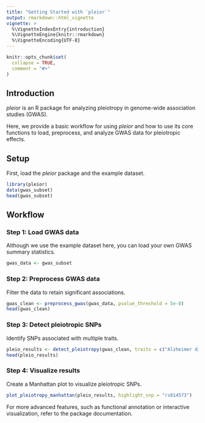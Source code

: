 ```yaml
---
title: "Getting Started with `pleior`"
output: rmarkdown::html_vignette
vignette: >
  %\VignetteIndexEntry{introduction}
  %\VignetteEngine{knitr::rmarkdown}
  %\VignetteEncoding{UTF-8}
---
```


```r
knitr::opts_chunk$set(
  collapse = TRUE,
  comment = "#>"
)
```

## Introduction

*pleior* is an R package for analyzing pleiotropy in genome-wide association studies (GWAS).

Here, we provide a basic workflow for using *pleior* and how to use its core functions to load, preprocess, and analyze GWAS data for pleiotropic effects.

## Setup

First, load the *pleior* package and the example dataset.

```r
library(pleior)
data(gwas_subset)
head(gwas_subset)
```

## Workflow

### Step 1: Load GWAS data

Although we use the example dataset here, you can load your own GWAS summary statistics.

```r
gwas_data <- gwas_subset
```

### Step 2: Preprocess GWAS data

Filter the data to retain significant associations.

```r
gwas_clean <- preprocess_gwas(gwas_data, pvalue_threshold = 5e-8)
head(gwas_clean)
```

### Step 3: Detect pleiotropic SNPs

Identify SNPs associated with multiple traits.

```r
pleio_results <- detect_pleiotropy(gwas_clean, traits = c("Alzheimer disease", "myocardial infarction", "LDL cholesterol"))
head(pleio_results)
```

### Step 4: Visualize results

Create a Manhattan plot to visualize pleiotropic SNPs.

```r
plot_pleiotropy_manhattan(pleio_results, highlight_snp = "rs814573")
```

For more advanced features, such as functional annotation or interactive visualization, refer to the package documentation.
